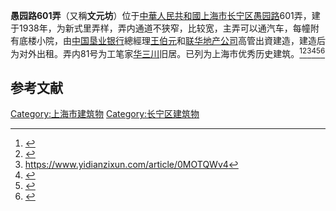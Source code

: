 '''愚园路601弄'''（又稱'''文元坊'''）位于[[中華人民共和國|中華人民共和國]][[上海市|上海市]][[长宁区|长宁区]][[愚园路|愚园路]]601弄，建于1938年，为新式里弄样，弄内通道不狭窄，比较宽，主弄可以通汽车，每幢附有底楼小院，由[[中国垦业银行|中国垦业银行]]總經理[[王伯元|王伯元]]和[[联华地产公司|联华地产公司]]高管出資建造，建造后为对外出租。弄内81号为工笔家[[华三川|华三川]]旧居。已列为上海市优秀历史建筑。<ref>{{cite web|url=https://www.cenews.com.cn/newpos/sh/pw/201708/t20170828_848686.html|title=他们见证了百年连环画兴衰_新坐标_中国环境|website=www.cenews.com.cn|accessdate=2020-09-24|archive-date=2020-08-22|archive-url=https://web.archive.org/web/20200822193624/https://www.cenews.com.cn/newpos/sh/pw/201708/t20170828_848686.html|dead-url=no}}</ref><ref>{{cite web|url=http://www.sohu.com/a/258518222_100011411|title=静·乐学｜【静安老建筑】老屋拾遗·愚园路_洋房|website=www.sohu.com}}</ref><ref>https://www.yidianzixun.com/article/0MOTQWv4</ref><ref>{{cite web|url=https://www.shobserver.com/detail/63040.html|title=他们用笔，见证了百年连环画兴衰|website=www.shobserver.com}}</ref><ref>{{cite web|url=https://paper.xinmin.cn/html/xmwb/2020-01-14/22/55167.html|title=华三川在文元坊里画“新仕女” - 电子报详情页|website=paper.xinmin.cn|access-date=2020-09-24|archive-date=2020-08-09|archive-url=https://web.archive.org/web/20200809205218/https://paper.xinmin.cn/html/xmwb/2020-01-14/22/55167.html|dead-url=no}}</ref><ref>{{Cite book|title=静安历史文化图录|last=龚德庆，张仁良主编|publisher=上海：[[同济大学出版社|同济大学出版社]]|year=2011.01|isbn=978-7-5608-4364-3|pages=276-278}}</ref>

==参考文献==
{{reflist}}

[[Category:上海市建筑物|Category:上海市建筑物]]
[[Category:长宁区建筑物|Category:长宁区建筑物]]